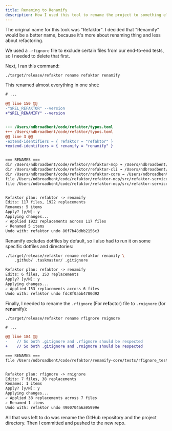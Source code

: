 ```yaml
---
title: Renaming to Renamify
description: How I used this tool to rename the project to something else
---
```


The original name for this took was "Refaktor". I decided that "Renamify" would be a better
name, because it's more about renaming thing and less about refactoring.

We used a `.rfignore` file to exclude certain files from our end-to-end tests, so I needed to delete that first.

Next, I ran this command:

```bash
./target/release/refaktor rename refaktor renamify
```

This renamed almost everything in one shot:
```diff
# ...

@@ line 150 @@
-"$REL_REFAKTOR" --version
+"$REL_RENAMIFY" --version


--- /Users/ndbroadbent/code/refaktor/typos.toml
+++ /Users/ndbroadbent/code/refaktor/typos.toml
@@ line 3 @@
-extend-identifiers = { refaktor = "refaktor" }
+extend-identifiers = { renamify = "renamify" }


=== RENAMES ===
dir /Users/ndbroadbent/code/refaktor/refaktor-mcp → /Users/ndbroadbent/code/renamify/renamify-mcp
dir /Users/ndbroadbent/code/refaktor/refaktor-cli → /Users/ndbroadbent/code/renamify/renamify-cli
dir /Users/ndbroadbent/code/refaktor/refaktor-core → /Users/ndbroadbent/code/renamify/renamify-core
file /Users/ndbroadbent/code/refaktor/refaktor-mcp/src/refaktor-service.test.ts → /Users/ndbroadbent/code/renamify/renamify-mcp/src/renamify-service.test.ts
file /Users/ndbroadbent/code/refaktor/refaktor-mcp/src/refaktor-service.ts → /Users/ndbroadbent/code/renamify/renamify-mcp/src/renamify-service.ts


Refaktor plan: refaktor -> renamify
Edits: 117 files, 1922 replacements
Renames: 5 items
Apply? [y/N]: y
Applying changes...
✓ Applied 1922 replacements across 117 files
✓ Renamed 5 items
Undo with: refaktor undo 86f7b48dbb2156c3
```

Renamify excludes dotfiles by default, so I also had to run it on some
specific dotfiles and directories:


```bash
./target/release/refaktor rename refaktor renamify \
    .github/ .taskmaster/ .gitignore
```

```diff
Refaktor plan: refaktor -> renamify
Edits: 6 files, 153 replacements
Apply? [y/N]: y
Applying changes...
✓ Applied 153 replacements across 6 files
Undo with: refaktor undo fdc8f0abb4780d92
```

Finally, I needed to rename the `.rfignore` (For **r**e**f**actor) file to `.rnignore` (for **r**e**n**amify):

```bash
./target/release/refaktor rename rfignore rnignore
```

```diff
# ...

@@ line 184 @@
-    // So both .gitignore and .rfignore should be respected
+    // So both .gitignore and .rnignore should be respected

=== RENAMES ===
file /Users/ndbroadbent/code/refaktor/renamify-core/tests/rfignore_test.rs → /Users/ndbroadbent/code/refaktor/renamify-core/tests/rnignore_test.rs


Refaktor plan: rfignore -> rnignore
Edits: 7 files, 38 replacements
Renames: 1 items
Apply? [y/N]: y
Applying changes...
✓ Applied 38 replacements across 7 files
✓ Renamed 1 items
Undo with: refaktor undo 4900704a6a95999e
```

All that was left to do was rename the GitHub repository and the project directory.
Then I committed and pushed to the new repo.
